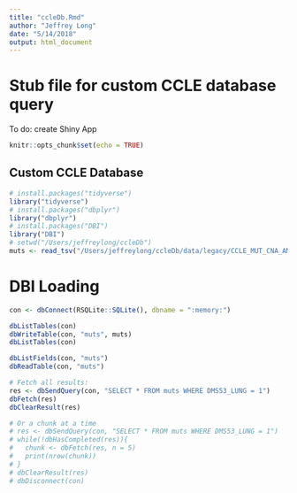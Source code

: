```yaml
---
title: "ccleDb.Rmd"
author: "Jeffrey Long"
date: "5/14/2018"
output: html_document
---
```


# Stub file for custom CCLE database query

To do: create Shiny App

```r
knitr::opts_chunk$set(echo = TRUE)
```

## Custom CCLE Database

```r
# install.packages("tidyverse")
library("tidyverse")
# install.packages("dbplyr")
library("dbplyr")
# install.packages("DBI")
library("DBI")
# setwd("/Users/jeffreylong/ccleDb")
muts <- read_tsv("/Users/jeffreylong/ccleDb/data/legacy/CCLE_MUT_CNA_AMP_DEL_binary_Revealer.tsv", guess_max = 1500)
```

# DBI Loading

```r
con <- dbConnect(RSQLite::SQLite(), dbname = ":memory:")

dbListTables(con)
dbWriteTable(con, "muts", muts)
dbListTables(con)

dbListFields(con, "muts")
dbReadTable(con, "muts")

# Fetch all results:
res <- dbSendQuery(con, "SELECT * FROM muts WHERE DMS53_LUNG = 1")
dbFetch(res)
dbClearResult(res)

# Or a chunk at a time
# res <- dbSendQuery(con, "SELECT * FROM muts WHERE DMS53_LUNG = 1")
# while(!dbHasCompleted(res)){
#   chunk <- dbFetch(res, n = 5)
#   print(nrow(chunk))
# }
# dbClearResult(res)
# dbDisconnect(con)
```
